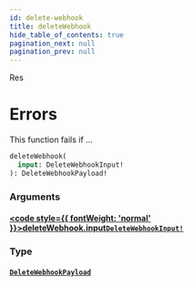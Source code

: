 ```yaml
---
id: delete-webhook
title: deleteWebhook
hide_table_of_contents: true
pagination_next: null
pagination_prev: null
---
```








Res

# Errors
This function fails if ...

```graphql
deleteWebhook(
  input: DeleteWebhookInput!
): DeleteWebhookPayload!
```


### Arguments

#### [<code style={{ fontWeight: 'normal' }}>deleteWebhook.<b>input</b></code>](#)<Bullet />[`DeleteWebhookInput!`](/api/inputs/delete-webhook-input) <Badge class="secondary" text="non-null"/> <Badge class="secondary" text="input"/>
> 
> 

### Type

#### [`DeleteWebhookPayload`](/api/objects/delete-webhook-payload) <Badge class="secondary" text="object"/>
> 
> 





